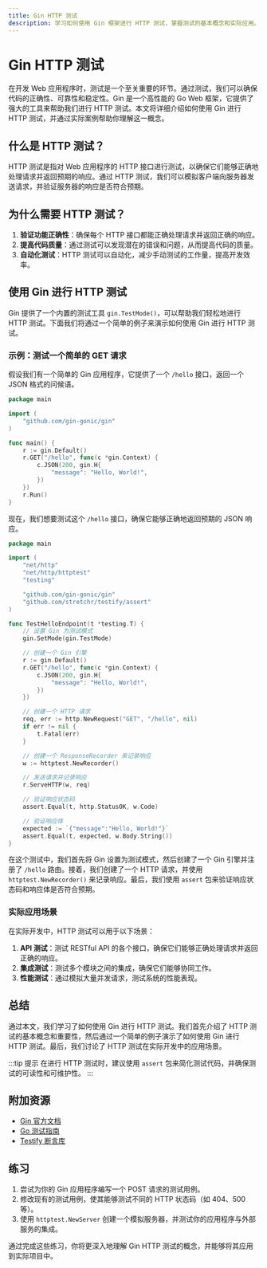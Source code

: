 ```yaml
---
title: Gin HTTP 测试
description: 学习如何使用 Gin 框架进行 HTTP 测试，掌握测试的基本概念和实际应用。
---
```


# Gin HTTP 测试

在开发 Web 应用程序时，测试是一个至关重要的环节。通过测试，我们可以确保代码的正确性、可靠性和稳定性。Gin 是一个高性能的 Go Web 框架，它提供了强大的工具来帮助我们进行 HTTP 测试。本文将详细介绍如何使用 Gin 进行 HTTP 测试，并通过实际案例帮助你理解这一概念。

## 什么是 HTTP 测试？

HTTP 测试是指对 Web 应用程序的 HTTP 接口进行测试，以确保它们能够正确地处理请求并返回预期的响应。通过 HTTP 测试，我们可以模拟客户端向服务器发送请求，并验证服务器的响应是否符合预期。

## 为什么需要 HTTP 测试？

1. **验证功能正确性**：确保每个 HTTP 接口都能正确处理请求并返回正确的响应。
2. **提高代码质量**：通过测试可以发现潜在的错误和问题，从而提高代码的质量。
3. **自动化测试**：HTTP 测试可以自动化，减少手动测试的工作量，提高开发效率。

## 使用 Gin 进行 HTTP 测试

Gin 提供了一个内置的测试工具 `gin.TestMode()`，可以帮助我们轻松地进行 HTTP 测试。下面我们将通过一个简单的例子来演示如何使用 Gin 进行 HTTP 测试。

### 示例：测试一个简单的 GET 请求

假设我们有一个简单的 Gin 应用程序，它提供了一个 `/hello` 接口，返回一个 JSON 格式的问候语。

```go
package main

import (
    "github.com/gin-gonic/gin"
)

func main() {
    r := gin.Default()
    r.GET("/hello", func(c *gin.Context) {
        c.JSON(200, gin.H{
            "message": "Hello, World!",
        })
    })
    r.Run()
}
```

现在，我们想要测试这个 `/hello` 接口，确保它能够正确地返回预期的 JSON 响应。

```go
package main

import (
    "net/http"
    "net/http/httptest"
    "testing"

    "github.com/gin-gonic/gin"
    "github.com/stretchr/testify/assert"
)

func TestHelloEndpoint(t *testing.T) {
    // 设置 Gin 为测试模式
    gin.SetMode(gin.TestMode)

    // 创建一个 Gin 引擎
    r := gin.Default()
    r.GET("/hello", func(c *gin.Context) {
        c.JSON(200, gin.H{
            "message": "Hello, World!",
        })
    })

    // 创建一个 HTTP 请求
    req, err := http.NewRequest("GET", "/hello", nil)
    if err != nil {
        t.Fatal(err)
    }

    // 创建一个 ResponseRecorder 来记录响应
    w := httptest.NewRecorder()

    // 发送请求并记录响应
    r.ServeHTTP(w, req)

    // 验证响应状态码
    assert.Equal(t, http.StatusOK, w.Code)

    // 验证响应体
    expected := `{"message":"Hello, World!"}`
    assert.Equal(t, expected, w.Body.String())
}
```

在这个测试中，我们首先将 Gin 设置为测试模式，然后创建了一个 Gin 引擎并注册了 `/hello` 路由。接着，我们创建了一个 HTTP 请求，并使用 `httptest.NewRecorder()` 来记录响应。最后，我们使用 `assert` 包来验证响应状态码和响应体是否符合预期。

### 实际应用场景

在实际开发中，HTTP 测试可以用于以下场景：

1. **API 测试**：测试 RESTful API 的各个接口，确保它们能够正确处理请求并返回正确的响应。
2. **集成测试**：测试多个模块之间的集成，确保它们能够协同工作。
3. **性能测试**：通过模拟大量并发请求，测试系统的性能表现。

## 总结

通过本文，我们学习了如何使用 Gin 进行 HTTP 测试。我们首先介绍了 HTTP 测试的基本概念和重要性，然后通过一个简单的例子演示了如何使用 Gin 进行 HTTP 测试。最后，我们讨论了 HTTP 测试在实际开发中的应用场景。

:::tip 提示
在进行 HTTP 测试时，建议使用 `assert` 包来简化测试代码，并确保测试的可读性和可维护性。
:::

## 附加资源

- [Gin 官方文档](https://gin-gonic.com/docs/)
- [Go 测试指南](https://golang.org/pkg/testing/)
- [Testify 断言库](https://github.com/stretchr/testify)

## 练习

1. 尝试为你的 Gin 应用程序编写一个 POST 请求的测试用例。
2. 修改现有的测试用例，使其能够测试不同的 HTTP 状态码（如 404、500 等）。
3. 使用 `httptest.NewServer` 创建一个模拟服务器，并测试你的应用程序与外部服务的集成。

通过完成这些练习，你将更深入地理解 Gin HTTP 测试的概念，并能够将其应用到实际项目中。